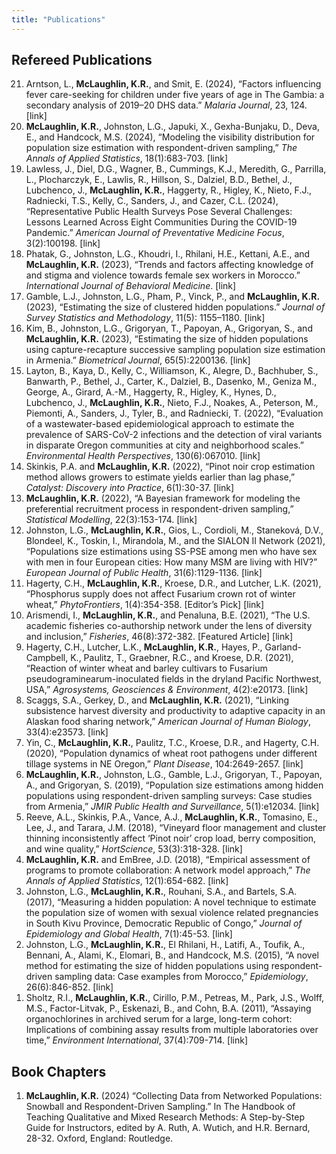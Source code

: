 ```yaml
---
title: "Publications"
---
```


## Refereed Publications

<ol reversed>

<li>Arntson, L., **McLaughlin, K.R.**, and Smit, E. (2024), “Factors influencing fever care-seeking for children under five years of age in The Gambia: a secondary analysis of 2019–20 DHS data.” *Malaria Journal*, 23, 124. [link]</li>

<li>**McLaughlin, K.R.**, Johnston, L.G., Japuki, X., Gexha-Bunjaku, D., Deva, E., and Handcock, M.S. (2024), “Modeling the visibility distribution for population size estimation with respondent-driven sampling,” *The Annals of Applied Statistics*, 18(1):683-703. [link]</li>

<li>Lawless, J., Diel, D.G., Wagner, B., Cummings, K.J., Meredith, G., Parrilla, L., Plocharczyk, E., Lawlis, R., Hillson, S., Dalziel, B.D., Bethel, J., Lubchenco, J., **McLaughlin, K.R.**, Haggerty, R., Higley, K., Nieto, F.J., Radniecki, T.S., Kelly, C., Sanders, J., and Cazer, C.L. (2024), “Representative Public Health Surveys Pose Several Challenges: Lessons Learned Across Eight Communities During the COVID-19 Pandemic.” *American Journal of Preventative Medicine Focus*, 3(2):100198. [link]</li>

<li>Phatak, G., Johnston, L.G., Khoudri, I., Rhilani, H.E., Kettani, A.E., and **McLaughlin, K.R.** (2023), “Trends and factors affecting knowledge of and stigma and violence towards female sex workers in Morocco.” *International Journal of Behavioral Medicine*. [link]</li>

<li>Gamble, L.J., Johnston, L.G., Pham, P., Vinck, P., and **McLaughlin, K.R.** (2023), “Estimating the size of clustered hidden populations.” *Journal of Survey Statistics and Methodology*, 11(5): 1155–1180. [link]</li>

<li>Kim, B., Johnston, L.G., Grigoryan, T., Papoyan, A., Grigoryan, S., and **McLaughlin, K.R.** (2023), “Estimating the size of hidden populations using capture-recapture successive sampling population size estimation in Armenia.” *Biometrical Journal*, 65(5):2200136. [link]</li>

<li>Layton, B., Kaya, D., Kelly, C., Williamson, K., Alegre, D., Bachhuber, S., Banwarth, P., Bethel, J., Carter, K., Dalziel, B., Dasenko, M., Geniza M., George, A., Girard, A.-M., Haggerty, R., Higley, K., Hynes, D., Lubchenco, J., **McLaughlin, K.R.**, Nieto, F.J., Noakes, A., Peterson, M., Piemonti, A., Sanders, J., Tyler, B., and Radniecki, T. (2022), “Evaluation of a wastewater-based epidemiological approach to estimate the prevalence of SARS-CoV-2 infections and the detection of viral variants in disparate Oregon communities at city and neighborhood scales.” *Environmental Health Perspectives*, 130(6):067010. [link]</li>

<li>Skinkis, P.A. and **McLaughlin, K.R.** (2022), “Pinot noir crop estimation method allows growers to estimate yields earlier than lag phase,” *Catalyst: Discovery into Practice*, 6(1):30-37. [link]</li>

<li>**McLaughlin, K.R.** (2022), “A Bayesian framework for modeling the preferential recruitment process in respondent-driven sampling,” *Statistical Modelling*, 22(3):153-174. [link]</li>

<li>Johnston, L.G., **McLaughlin, K.R.**, Gios, L., Cordioli, M., Staneková, D.V., Blondeel, K., Toskin, I., Mirandola, M., and the SIALON II Network (2021), “Populations size estimations using SS-PSE among men who have sex with men in four European cities: How many MSM are living with HIV?” *European Journal of Public Health*, 31(6):1129-1136. [link]</li>

<li>Hagerty, C.H., **McLaughlin, K.R.**, Kroese, D.R., and Lutcher, L.K. (2021), “Phosphorus supply does not affect Fusarium crown rot of winter wheat,” *PhytoFrontiers*, 1(4):354-358. [Editor’s Pick] [link]</li>

<li>Arismendi, I., **McLaughlin, K.R.**, and Penaluna, B.E. (2021), “The U.S. academic fisheries co-authorship network under the lens of diversity and inclusion,” *Fisheries*, 46(8):372-382. [Featured Article] [link]</li>

<li>Hagerty, C.H., Lutcher, L.K., **McLaughlin, K.R.**, Hayes, P., Garland-Campbell, K., Paulitz, T., Graebner, R.C., and Kroese, D.R. (2021), “Reaction of winter wheat and barley cultivars to Fusarium pseudograminearum-inoculated fields in the dryland Pacific Northwest, USA,” *Agrosystems, Geosciences & Environment*, 4(2):e20173. [link]</li>

<li>Scaggs, S.A., Gerkey, D., and **McLaughlin, K.R.** (2021), “Linking subsistence harvest diversity and productivity to adaptive capacity in an Alaskan food sharing network,” *American Journal of Human Biology*, 33(4):e23573. [link]</li>

<li>Yin, C., **McLaughlin, K.R.**, Paulitz, T.C., Kroese, D.R., and Hagerty, C.H. (2020), “Population dynamics of wheat root pathogens under different tillage systems in NE Oregon,” *Plant Disease*, 104:2649-2657. [link]</li>

<li>**McLaughlin, K.R.**, Johnston, L.G., Gamble, L.J., Grigoryan, T., Papoyan, A., and Grigoryan, S. (2019), “Population size estimations among hidden populations using respondent-driven sampling surveys: Case studies from Armenia,” *JMIR Public Health and Surveillance*, 5(1):e12034. [link]</li>

<li>Reeve, A.L., Skinkis, P.A., Vance, A.J., **McLaughlin, K.R.**, Tomasino, E., Lee, J., and Tarara, J.M. (2018), “Vineyard floor management and cluster thinning inconsistently affect ‘Pinot noir’ crop load, berry composition, and wine quality,” *HortScience*, 53(3):318-328. [link]</li>

<li>**McLaughlin, K.R.** and EmBree, J.D. (2018), “Empirical assessment of programs to promote collaboration: A network model approach,” *The Annals of Applied Statistics*, 12(1):654-682. [link]</li>

<li>Johnston, L.G., **McLaughlin, K.R.**, Rouhani, S.A., and Bartels, S.A. (2017), “Measuring a hidden population: A novel technique to estimate the population size of women with sexual violence related pregnancies in South Kivu Province, Democratic Republic of Congo,” *Journal of Epidemiology and Global Health*, 7(1):45-53. [link]</li>

<li>Johnston, L.G., **McLaughlin, K.R.**, El Rhilani, H., Latifi, A., Toufik, A., Bennani, A., Alami, K., Elomari, B., and Handcock, M.S. (2015), “A novel method for estimating the size of hidden populations using respondent-driven sampling data: Case examples from Morocco,” *Epidemiology*, 26(6):846-852. [link]</li>

<li>Sholtz, R.I., **McLaughlin, K.R.**, Cirillo, P.M., Petreas, M., Park, J.S., Wolff, M.S., Factor-Litvak, P., Eskenazi, B., and Cohn, B.A. (2011), “Assaying organochlorines in archived serum for a large, long-term cohort: Implications of combining assay results from multiple laboratories over time,” *Environment International*, 37(4):709-714. [link]</li>

</ol>

## Book Chapters


<ol reversed>

<li>**McLaughlin, K.R.** (2024) “Collecting Data from Networked Populations: Snowball and Respondent-Driven Sampling.” In The Handbook of Teaching Qualitative and Mixed Research Methods: A Step-by-Step Guide for Instructors, edited by A. Ruth, A. Wutich, and H.R. Bernard, 28-32. Oxford, England: Routledge.</li>

</ol>
